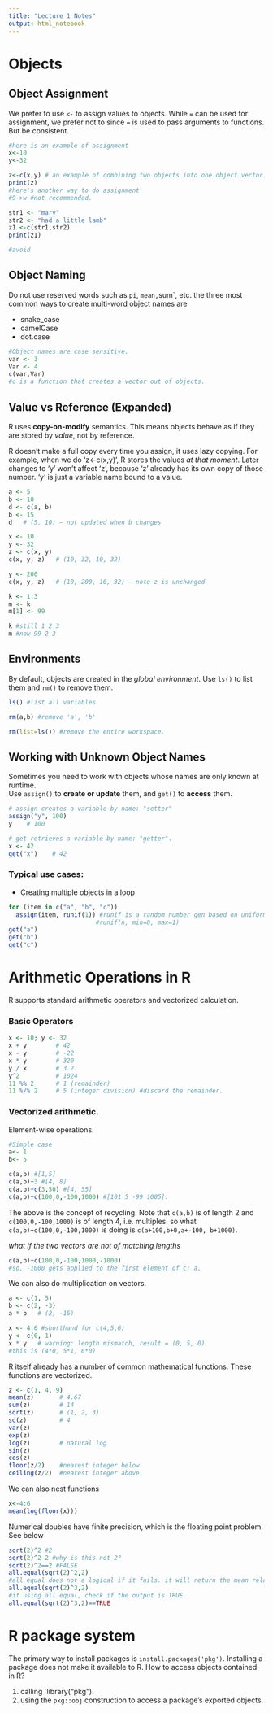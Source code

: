 ```yaml
---
title: "Lecture 1 Notes"
output: html_notebook
---
```



# Objects

## Object Assignment
We prefer to use `<-` to assign values to objects. While `=` can be used for assignment, we prefer not to since `=` is used to pass arguments to functions. But be consistent. 
```r
#here is an example of assignment
x<-10
y<-32

z<-c(x,y) # an example of combining two objects into one object vector. 
print(z)
#here's another way to do assignment
#9->w #not recommended. 

str1 <- "mary"
str2 <- "had a little lamb"
z1 <-c(str1,str2)
print(z1)

#avoid

```
## Object Naming

Do not use reserved words such as `pi`, `mean, `sum`, etc. 
the three most common ways to create multi-word object names are 

- snake_case
- camelCase
- dot.case

```r
#Object names are case sensitive. 
var <- 3
Var <- 4
c(var,Var)
#c is a function that creates a vector out of objects. 
```
## Value vs Reference (Expanded)

R uses **copy-on-modify** semantics. This means objects behave as if they are stored by *value*, not by reference.

R doesn't make a full copy every time you assign, it uses lazy copying. For example, when we do 'z<-c(x,y)', R stores the values *at that moment*. 
Later changes to 'y' won't affect 'z', because 'z' already has its own copy of those number. 
'y' is just a variable name bound to a value. 

```r
a <- 5
b <- 10
d <- c(a, b)
b <- 15
d   # (5, 10) – not updated when b changes

x <- 10
y <- 32
z <- c(x, y)
c(x, y, z)   # (10, 32, 10, 32)

y <- 200
c(x, y, z)   # (10, 200, 10, 32) – note z is unchanged

k <- 1:3
m <- k
m[1] <- 99

k #still 1 2 3
m #now 99 2 3
```
## Environments

By default, objects are created in the *global environment*. Use `ls()` to list them and `rm()` to remove them. 

```r
ls() #list all variables

rm(a,b) #remove 'a', 'b'

rm(list=ls()) #remove the entire workspace. 
```

## Working with Unknown Object Names

Sometimes you need to work with objects whose names are only known at runtime.  
Use `assign()` to **create or update** them, and `get()` to **access** them.

```r
# assign creates a variable by name: "setter"
assign("y", 100)
y    # 100

# get retrieves a variable by name: "getter". 
x <- 42
get("x")    # 42
```

### Typical use cases: 

- Creating multiple objects in a loop

```r
for (item in c("a", "b", "c"))
  assign(item, runif(1)) #runif is a random number gen based on uniform dist. 
                        #runif(n, min=0, max=1)
get("a")
get("b")
get("c")

```

# Arithmetic Operations in R

R supports standard arithmetic operators and vectorized calculation.

### Basic Operators
```r
x <- 10; y <- 32
x + y        # 42
x - y        # -22
x * y        # 320
y / x        # 3.2
y^2          # 1024
11 %% 2      # 1 (remainder)
11 %/% 2     # 5 (integer division) #discard the remainder. 
```

### Vectorized arithmetic.
Element-wise operations. 

```r

#Simple case
a<- 1
b<- 5

c(a,b) #[1,5]
c(a,b)+3 #[4, 8]
c(a,b)+c(3,50) #[4, 55]
c(a,b)+c(100,0,-100,1000) #[101 5 -99 1005]. 
```
The above is the concept of recycling. Note that `c(a,b)` is of length 2 and `c(100,0,-100,1000)` is of length 4, i.e. multiples. so what `c(a,b)+c(100,0,-100,1000)` is doing is `c(a+100,b+0,a+-100, b+1000)`. 

*what if the two vectors are not of matching lengths*

```r
c(a,b)+c(100,0,-100,1000,-1000)
#so, -1000 gets applied to the first element of c: a. 

```
We can also do multiplication on vectors. 

```r

a <- c(1, 5)
b <- c(2, -3)
a * b   # (2, -15)

x <- 4:6 #shorthand for c(4,5,6)
y <- c(0, 1)
x * y   # warning: length mismatch, result = (0, 5, 0)
#this is (4*0, 5*1, 6*0)

```

R itself already has a number of common mathematical functions. These functions are vectorized. 

```r
z <- c(1, 4, 9)
mean(z)       # 4.67
sum(z)        # 14
sqrt(z)       # (1, 2, 3)
sd(z)         # 4
var(z)
exp(z)
log(z)        # natural log
sin(z)
cos(z)
floor(z/2)    #nearest integer below
ceiling(z/2)  #nearest integer above
```

We can also nest functions 
```r
x<-4:6
mean(log(floor(x)))
```
Numerical doubles have finite precision, which is the floating point problem. See below
```r
sqrt(2)^2 #2  
sqrt(2)^2-2 #why is this not 2?
sqrt(2)^2==2 #FALSE
all.equal(sqrt(2)^2,2) 
#all equal does not a logical if it fails. it will return the mean relative difference
all.equal(sqrt(2)^3,2)
#if using all equal, check if the output is TRUE. 
all.equal(sqrt(2)^3,2)==TRUE

```
# R package system
The primary way to install packages is `install.packages('pkg')`.
Installing a package does not make it available to R. How to access objects contained in R?

1. calling `library("pkg"). 
2. using the `pkg::obj` construction to access a package's exported objects. 

